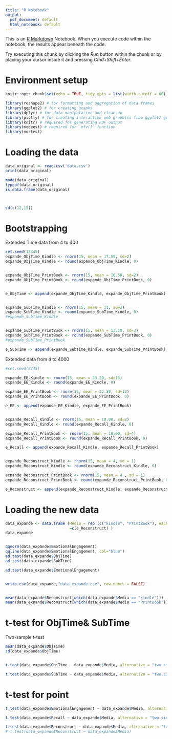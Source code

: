 ```yaml
---
title: "R Notebook"
output:
  pdf_document: default
  html_notebook: default
---
```


This is an [R Markdown](http://rmarkdown.rstudio.com) Notebook. When you execute code within the notebook, the results appear beneath the code. 

Try executing this chunk by clicking the *Run* button within the chunk or by placing your cursor inside it and pressing *Cmd+Shift+Enter*. 

#  Environment setup
```r
knitr::opts_chunk$set(echo = TRUE, tidy.opts = list(width.cutoff = 60), tidy = TRUE)

library(reshape2) # for formatting and aggregation of data frames
library(ggplot2) # for creating graphs
library(dplyr) # for data manipulation and clean-up
library(plotly) # for creating interactive web graphics from ggplot2 graphs
library(knitr) # required for generating PDF output
library(modeest) # required for `mfv()` function
library(nortest)
```

# Loading the data
```r
data_original <- read.csv('data.csv')
print(data_original)

mode(data_original)
typeof(data_original)
is.data.frame(data_original)



sd(c(12,15))

```
# Bootstrapping
Extended Time data from 4 to 400



```r
set.seed(12345)
expande_ObjTime_Kindle <- rnorm(15, mean = 17.50, sd=2)
expande_ObjTime_Kindle <- round(expande_ObjTime_Kindle, 0)


expande_ObjTime_PrintBook <- rnorm(15, mean = 16.50, sd=2)
expande_ObjTime_PrintBook <- round(expande_ObjTime_PrintBook, 0)


e_ObjTime <- append(expande_ObjTime_Kindle, expande_ObjTime_PrintBook)


expande_SubTime_Kindle <- rnorm(15, mean = 11, sd=3)
expande_SubTime_Kindle <- round(expande_SubTime_Kindle, 0)
#expande_SubTime_Kindle


expande_SubTime_PrintBook <- rnorm(15, mean = 13.50, sd=3)
expande_SubTime_PrintBook <- round(expande_SubTime_PrintBook, 0)
#expande_SubTime_PrintBook

e_SubTime <- append(expande_SubTime_Kindle, expande_SubTime_PrintBook)

```

Extended data from 4 to 4000
```r
#set.seed(8745)

expande_EE_Kindle <- rnorm(15, mean = 33.50, sd=15)
expande_EE_Kindle <- round(expande_EE_Kindle, 0)

expande_EE_PrintBook <- rnorm(15, mean = 22.50, sd=12)
expande_EE_PrintBook <- round(expande_EE_PrintBook, 0)

e_EE <- append(expande_EE_Kindle, expande_EE_PrintBook)


expande_Recall_Kindle <- rnorm(15, mean = 18.00, sd=2)
expande_Recall_Kindle <- round(expande_Recall_Kindle, 0)

expande_Recall_PrintBook <- rnorm(15, mean = 18.00, sd=4)
expande_Recall_PrintBook <- round(expande_Recall_PrintBook, 0)

e_Recall <- append(expande_Recall_Kindle, expande_Recall_PrintBook)


expande_Reconstruct_Kindle <- rnorm(15, mean = 4, sd = 1)
expande_Reconstruct_Kindle <- round(expande_Reconstruct_Kindle, 0)

expande_Reconstruct_PrintBook <- rnorm(15, mean = 4 , sd = 1)
expande_Reconstruct_PrintBook <- round(expande_Reconstruct_PrintBook, 0)

e_Reconstruct <- append(expande_Reconstruct_Kindle, expande_Reconstruct_PrintBook)

```

# Loading the new data

```r

data_expande <- data.frame (Media = rep (c("kindle", "PrintBook"), each = 15), ObjTime = c(e_ObjTime), SubTime = c(e_SubTime), EmotionalEngagement = c(e_EE), Recall= c(e_Recall), Reconstruct
                            =c(e_Reconstruct) )
data_expande


qqnorm(data_expande$EmotionalEngagement)
qqline(data_expande$EmotionalEngagement, col="blue")
ad.test(data_expande$ObjTime)
ad.test(data_expande$SubTime)

ad.test(data_expande$EmotionalEngagement)


write.csv(data_expande,"data_expande.csv", row.names = FALSE)


mean(data_expande$Reconstruct[which(data_expande$Media == "kindle")])
mean(data_expande$Reconstruct[which(data_expande$Media == "PrintBook")])


```


# t-test for ObjTime& SubTime
Two-sample t-test
```r
mean(data_expande$ObjTime)
sd(data_expande$ObjTime)


t.test(data_expande$ObjTime ~ data_expande$Media, alternative = "two.sided", var.equal = TRUE)

t.test(data_expande$SubTime ~ data_expande$Media, alternative = "two.sided", var.equal = TRUE)

```

# t-test for point

```r


t.test(data_expande$EmotionalEngagement ~ data_expande$Media, alternative = "two.sided", var.equal = TRUE)

t.test(data_expande$Recall ~ data_expande$Media, alternative = "two.sided", var.equal = TRUE)

t.test(data_expande$Reconstruct ~ data_expande$Media, alternative = "two.sided", var.equal = TRUE)
# t.test(data_expande$Reconstruct ~ data_expande$Media)


```

